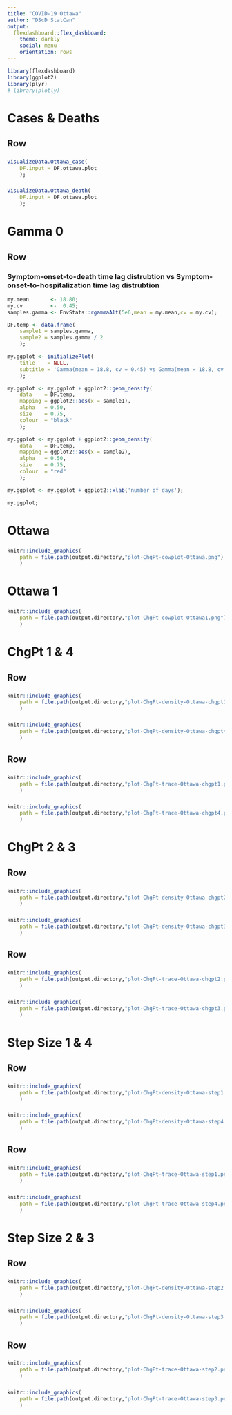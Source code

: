 ```yaml
---
title: "COVID-19 Ottawa"
author: "DScD StatCan"
output:
  flexdashboard::flex_dashboard:
    theme: darkly
    social: menu
    orientation: rows
---
```


```r
library(flexdashboard)
library(ggplot2)
library(plyr)
# library(plotly)
```

Cases & Deaths
=======================================================================

Row
-----------------------------------------------------------------------

###

```r
visualizeData.Ottawa_case(
    DF.input = DF.ottawa.plot
    );
```

###

```r
visualizeData.Ottawa_death(
    DF.input = DF.ottawa.plot
    );
```

Gamma 0
=======================================================================

Row
-----------------------------------------------------------------------

### Symptom-onset-to-death time lag distrubtion vs Symptom-onset-to-hospitalization time lag distrubtion

```r
my.mean       <- 18.80;
my.cv         <-  0.45;
samples.gamma <- EnvStats::rgammaAlt(5e6,mean = my.mean,cv = my.cv);

DF.temp <- data.frame(
    sample1 = samples.gamma,
    sample2 = samples.gamma / 2
    );

my.ggplot <- initializePlot(
    title    = NULL,
    subtitle = 'Gamma(mean = 18.8, cv = 0.45) vs Gamma(mean = 18.8, cv = 0.45) / 2'
    );

my.ggplot <- my.ggplot + ggplot2::geom_density(
    data    = DF.temp,
    mapping = ggplot2::aes(x = sample1),
    alpha   = 0.50,
    size    = 0.75,
    colour  = "black"
    );

my.ggplot <- my.ggplot + ggplot2::geom_density(
    data    = DF.temp,
    mapping = ggplot2::aes(x = sample2),
    alpha   = 0.50,
    size    = 0.75,
    colour  = "red"
    );

my.ggplot <- my.ggplot + ggplot2::xlab('number of days');

my.ggplot;
```

Ottawa
=======================================================================

###

```r
knitr::include_graphics(
    path = file.path(output.directory,"plot-ChgPt-cowplot-Ottawa.png")
    )
```

Ottawa 1
=======================================================================

###

```r
knitr::include_graphics(
    path = file.path(output.directory,"plot-ChgPt-cowplot-Ottawa1.png")
    )
```

ChgPt 1 & 4
=======================================================================

Row
-----------------------------------------------------------------------

###

```r
knitr::include_graphics(
    path = file.path(output.directory,"plot-ChgPt-density-Ottawa-chgpt1.png")
    )
```

###

```r
knitr::include_graphics(
    path = file.path(output.directory,"plot-ChgPt-density-Ottawa-chgpt4.png")
    )
```

Row
-----------------------------------------------------------------------

###

```r
knitr::include_graphics(
    path = file.path(output.directory,"plot-ChgPt-trace-Ottawa-chgpt1.png")
    )
```

###

```r
knitr::include_graphics(
    path = file.path(output.directory,"plot-ChgPt-trace-Ottawa-chgpt4.png")
    )
```

ChgPt 2 & 3
=======================================================================

Row
-----------------------------------------------------------------------

###

```r
knitr::include_graphics(
    path = file.path(output.directory,"plot-ChgPt-density-Ottawa-chgpt2.png")
    )
```

###

```r
knitr::include_graphics(
    path = file.path(output.directory,"plot-ChgPt-density-Ottawa-chgpt3.png")
    )
```

Row
-----------------------------------------------------------------------

###

```r
knitr::include_graphics(
    path = file.path(output.directory,"plot-ChgPt-trace-Ottawa-chgpt2.png")
    )
```

###

```r
knitr::include_graphics(
    path = file.path(output.directory,"plot-ChgPt-trace-Ottawa-chgpt3.png")
    )
```

Step Size 1 & 4
=======================================================================

Row
-----------------------------------------------------------------------

###

```r
knitr::include_graphics(
    path = file.path(output.directory,"plot-ChgPt-density-Ottawa-step1.png")
    )
```

###

```r
knitr::include_graphics(
    path = file.path(output.directory,"plot-ChgPt-density-Ottawa-step4.png")
    )
```

Row
-----------------------------------------------------------------------

###

```r
knitr::include_graphics(
    path = file.path(output.directory,"plot-ChgPt-trace-Ottawa-step1.png")
    )
```

###

```r
knitr::include_graphics(
    path = file.path(output.directory,"plot-ChgPt-trace-Ottawa-step4.png")
    )
```

Step Size 2 & 3
=======================================================================

Row
-----------------------------------------------------------------------

###

```r
knitr::include_graphics(
    path = file.path(output.directory,"plot-ChgPt-density-Ottawa-step2.png")
    )
```

###

```r
knitr::include_graphics(
    path = file.path(output.directory,"plot-ChgPt-density-Ottawa-step3.png")
    )
```

Row
-----------------------------------------------------------------------

###

```r
knitr::include_graphics(
    path = file.path(output.directory,"plot-ChgPt-trace-Ottawa-step2.png")
    )
```

###

```r
knitr::include_graphics(
    path = file.path(output.directory,"plot-ChgPt-trace-Ottawa-step3.png")
    )
```
